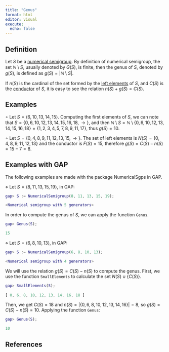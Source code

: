 ```yaml
---
title: "Genus"
format: html
editor: visual
execute: 
  echo: false
---
```


## Definition

Let $S$ be a [numerical semigroup](Numerical-semigroup.qmd). By definition of numerical semigroup, the set $\mathbb{N} \setminus S$, usually denoted by $G(S)$, is finite, then the genus of $S$, denoted by $g(S)$, is defined as $g(S) = |\mathbb{N} \setminus S|$.

If $n(S)$ is the cardinal of the set formed by the [left elements](Left-elements) of $S$, and $C(S)$ is the [conductor](Conductor.qmd) of $S$, it is easy to see the relation $n(S) + g(S) = C(S)$.

## Examples

$\circ$ Let $S = \langle 6, 10, 13, 14, 15 \rangle$. Computing the first elements of $S$, we can note that $S = \{ 0, 6, 10, 12, 13, 14, 15, 16, 18, \rightarrow \}$, and then $\mathbb{N} \setminus S = \mathbb{N} \setminus \{0, 6, 10, 12, 13, 14, 15, 16, 18\} = \{1, 2, 3, 4, 5, 7, 8, 9, 11, 17\}$, thus $g(S) = 10$.

$\circ$ Let $S = \{ 0, 4, 8, 9, 11, 12, 13, 15, \rightarrow \}$. The set of left elements is $N(S) = \{0, 4, 8, 9, 11, 12, 13\}$ and the conductor is $F(S) = 15$, therefore $g(S) = C(S) - n(S) = 15 - 7 = 8$.

## Examples with GAP

The following examples are made with the package NumericalSgps in GAP.

$\diamond$ Let $S = \langle 8, 11, 13, 15, 19 \rangle$, in GAP:

```GAP
gap> S := NumericalSemigroup(8, 11, 13, 15, 19);

<Numerical semigroup with 5 generators>

```

In order to compute the genus of $S$, we can apply the function `Genus`.

```GAP
gap> Genus(S);

15
```

$\diamond$ Let $S = \langle 6, 8, 10, 13 \rangle$, in GAP:

```GAP
gap> S := NumericalSemigroup(6, 8, 10, 13);

<Numerical semigroup with 4 generators>

```

We will use the relation $g(S) = C(S) - n(S)$ to compute the genus. First, we use the function `SmallElements` to calculate the set $N(S) \cup \{C(S)\}$.

```GAP
gap> SmallElements(S);
  
[ 0, 6, 8, 10, 12, 13, 14, 16, 18 ]

```

Then, we get $C(S) = 18$ and $n(S) = |\{0, 6, 8, 10, 12, 13, 14, 16 \}| = 8$, so $g(S) = C(S) - n(S) = 10$. Applying the function `Genus`:

```GAP
gap> Genus(S);

10
```

## References
